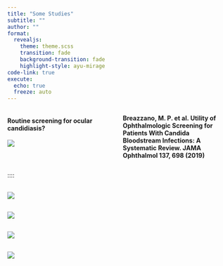 ```yaml
---
title: "Some Studies"
subtitle: ""
author: ""
format:
  revealjs:
    theme: theme.scss
    transition: fade
    background-transition: fade
    highlight-style: ayu-mirage
code-link: true
execute:
  echo: true
  freeze: auto 
---
```


:::: {.columns}
::: {.column width="50%"}
#### Routine screening for ocular candidiasis?
![](opto1.png)
:::

::: {.column width="50%"}

 **Breazzano, M. P. et al. Utility of Ophthalmologic Screening for Patients With Candida Bloodstream Infections: A Systematic Review. JAMA Ophthalmol 137, 698 (2019)**

:::

:::
::::


## 

![](opto2.png)

## 

![](dh1.jpg)

## 

![](dh2.png)

## 

![](dh3.png)